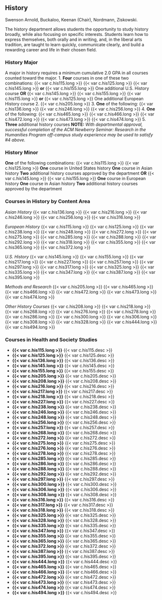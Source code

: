 ## History {#sec-history}
Swenson Arnold, Buckaloo, Keenan (Chair), Nordmann, Ziskowski. 

The history department allows students the opportunity to study history broadly, while also focusing on specific interests. Students learn how to express themselves, both orally and in writing, and, in the liberal arts tradition, are taught to learn quickly, communicate clearly, and build a rewarding career and life in their chosen field.

### History Major
A major in history requires a minimum cumulative 2.0 GPA in all courses counted toward the major.
1. **Four** courses in one of these two combinations:
	{{< var c.his115.long >}}
	{{< var c.his125.long >}}
	{{< var c.his145.long >}} **or** {{< var c.his155.long >}}
	One additional U.S. History course
			**OR**
	{{< var c.his145.long >}}
	{{< var c.his155.long >}}
	{{< var c.his115.long >}} **or** {{< var c.his125.long >}}
	One additional European History course
2. {{< var c.his205.long >}}
3. **One** of the following:
	{{< var c.his136.long >}}
	{{< var c.his246.long >}}
	{{< var c.his256.long >}}
4. **One** of the following:
	{{< var c.his465.long >}}
	{{< var c.his466.long >}}
	{{< var c.his472.long >}}
	{{< var c.his473.long >}}
	{{< var c.his474.long >}}
5. **Three** additional history courses
**NOTE:** *With departmental approval, successful completion of the ACM Newberry Seminar: Research in the Humanities Program off-campus study experience may be used to satisfy #4 above.*


### History Minor
**One** of the following combinations:
	{{< var c.his115.long >}}
	{{< var c.his125.long >}}
	**One** course in United States history
	**One** course in Asian history
	**Two** additional history courses approved by the department
			**OR**
	{{< var c.his145.long >}}
	{{< var c.his155.long >}}
	**One** course in European history
	**One** course in Asian history
	**Two** additional history courses approved by the department

### Courses in History by Content Area

*Asian History*
{{< var c.his136.long >}}
{{< var c.his216.long >}}
{{< var c.his246.long >}}
{{< var c.his256.long >}}
{{< var c.his316.long >}}

*European History*
{{< var c.his115.long >}}
{{< var c.his125.long >}}
{{< var c.his238.long >}}
{{< var c.his248.long >}}
{{< var c.his272.long >}}
{{< var c.his275.long >}}
{{< var c.his285.long >}}
{{< var c.his288.long >}}
{{< var c.his292.long >}}
{{< var c.his318.long >}}
{{< var c.his355.long >}}
{{< var c.his365.long >}}
{{< var c.his372.long >}}

*U.S. History*
{{< var c.his145.long >}}
{{< var c.his155.long >}}
{{< var c.his217.long >}}
{{< var c.his227.long >}}
{{< var c.his257.long >}}
{{< var c.his297.long >}}
{{< var c.his317.long >}}
{{< var c.his325.long >}}
{{< var c.his335.long >}}
{{< var c.his347.long >}}
{{< var c.his387.long >}}
{{< var c.his395.long >}}

*Methods and Research*
{{< var c.his205.long >}}
{{< var c.his465.long >}}
{{< var c.his466.long >}}
{{< var c.his472.long >}}
{{< var c.his473.long >}}
{{< var c.his474.long >}}

*Other History Courses*
{{< var c.his208.long >}}
{{< var c.his218.long >}}
{{< var c.his268.long >}}
{{< var c.his276.long >}}
{{< var c.his278.long >}}
{{< var c.his286.long >}}
{{< var c.his300.long >}}
{{< var c.his306.long >}}
{{< var c.his308.long >}}
{{< var c.his328.long >}}
{{< var c.his444.long >}}
{{< var c.his494.long >}}

### Courses in Health and Society Studies
- **{{< var c.his115.long >}}**
  {{< var c.his115.desc >}} 
- **{{< var c.his125.long >}}**
  {{< var c.his125.desc >}} 
- **{{< var c.his136.long >}}**
  {{< var c.his136.desc >}} 
- **{{< var c.his145.long >}}**
  {{< var c.his145.desc >}} 
- **{{< var c.his155.long >}}**
  {{< var c.his155.desc >}} 
- **{{< var c.his205.long >}}**
  {{< var c.his205.desc >}} 
- **{{< var c.his208.long >}}**
  {{< var c.his208.desc >}} 
- **{{< var c.his216.long >}}**
  {{< var c.his216.desc >}} 
- **{{< var c.his217.long >}}**
  {{< var c.his217.desc >}} 
- **{{< var c.his218.long >}}**
  {{< var c.his218.desc >}} 
- **{{< var c.his227.long >}}**
  {{< var c.his227.desc >}} 
- **{{< var c.his238.long >}}**
  {{< var c.his238.desc >}} 
- **{{< var c.his246.long >}}**
  {{< var c.his246.desc >}} 
- **{{< var c.his248.long >}}**
  {{< var c.his248.desc >}} 
- **{{< var c.his256.long >}}**
  {{< var c.his256.desc >}} 
- **{{< var c.his257.long >}}**
  {{< var c.his257.desc >}} 
- **{{< var c.his268.long >}}**
  {{< var c.his268.desc >}} 
- **{{< var c.his272.long >}}**
  {{< var c.his272.desc >}} 
- **{{< var c.his275.long >}}**
  {{< var c.his275.desc >}} 
- **{{< var c.his276.long >}}**
  {{< var c.his276.desc >}} 
- **{{< var c.his278.long >}}**
  {{< var c.his278.desc >}} 
- **{{< var c.his285.long >}}**
  {{< var c.his285.desc >}} 
- **{{< var c.his286.long >}}**
  {{< var c.his286.desc >}} 
- **{{< var c.his288.long >}}**
  {{< var c.his288.desc >}} 
- **{{< var c.his292.long >}}**
  {{< var c.his292.desc >}} 
- **{{< var c.his297.long >}}**
  {{< var c.his297.desc >}} 
- **{{< var c.his300.long >}}**
  {{< var c.his300.desc >}} 
- **{{< var c.his306.long >}}**
  {{< var c.his306.desc >}} 
- **{{< var c.his308.long >}}**
  {{< var c.his308.desc >}} 
- **{{< var c.his316.long >}}**
  {{< var c.his316.desc >}} 
- **{{< var c.his317.long >}}**
  {{< var c.his317.desc >}} 
- **{{< var c.his318.long >}}**
  {{< var c.his318.desc >}} 
- **{{< var c.his325.long >}}**
  {{< var c.his325.desc >}} 
- **{{< var c.his328.long >}}**
  {{< var c.his328.desc >}} 
- **{{< var c.his335.long >}}**
  {{< var c.his335.desc >}} 
- **{{< var c.his347.long >}}**
  {{< var c.his347.desc >}} 
- **{{< var c.his355.long >}}**
  {{< var c.his355.desc >}} 
- **{{< var c.his365.long >}}**
  {{< var c.his365.desc >}} 
- **{{< var c.his372.long >}}**
  {{< var c.his372.desc >}} 
- **{{< var c.his387.long >}}**
  {{< var c.his387.desc >}} 
- **{{< var c.his395.long >}}**
  {{< var c.his395.desc >}} 
- **{{< var c.his444.long >}}**
  {{< var c.his444.desc >}} 
- **{{< var c.his465.long >}}**
  {{< var c.his465.desc >}} 
- **{{< var c.his466.long >}}**
  {{< var c.his466.desc >}} 
- **{{< var c.his472.long >}}**
  {{< var c.his472.desc >}} 
- **{{< var c.his473.long >}}**
  {{< var c.his473.desc >}} 
- **{{< var c.his474.long >}}**
  {{< var c.his474.desc >}} 
- **{{< var c.his494.long >}}**
  {{< var c.his494.desc >}} 









